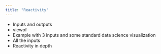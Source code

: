```yaml
---
title: "Reactivity"
---
```


- Inputs and outputs
- viewof
- Example with 3 inputs and some standard data science visualization
- All the inputs
- Reactivity in depth
